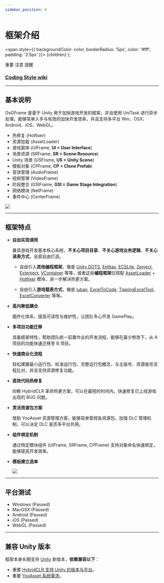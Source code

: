 ```yaml
---
sidebar_position: 0
---
```



# 框架介绍

  <span
    style={{
      backgroundColor: color,
      borderRadius: '5px',
      color: '#fff',
      padding: '2.5px'
    }}>
    {children}
  </span>
);

<Highlight color="#ff2f00">重要</Highlight> <Highlight color="#0373fc">注意</Highlight> <Highlight color="#00d679">提醒</Highlight>

### [Coding Style wiki](https://github.com/michael811125/OxGFrame/wiki/Coding-Style)

---

## 基本说明

OxGFrame 是基于 Unity 用于加快游戏开发的框架，并且使用 UniTask 进行异步处理，能够简单入手与有效的加快开发效率，并且支持多平台 Win、OSX、Android、iOS、WebGL。
- 热修复 (Hotfixer)
- 资源加载 (AssetLoader)
- 游戏窗体 (UIFrame, **UI = User Interface**)
- 场景资源 (SRFrame, **SR = Scene Resource**)
- Unity 场景 (USFrame, **US = Unity Scene**)
- 模板对象 (CPFrame, **CP = Clone Prefab**)
- 音效管理 (AudioFrame)
- 视频管理 (VideoFrame)
- 阶段整合 (GSIFrame, **GSI = Game Stage Integration**)
- 网络模块 (NetFrame)
- 事件中心 (CenterFrame)

![](/img/intro/img_1.png)

---

## 框架特点

- **自由实现调用**

  兼具游戏开发基本核心系统，**不关心项目目录**、**不关心游戏业务逻辑**、**不关心读表方式**，全部自由打造。
  - 自由引入**其他编程框架**，像是 [Unity DOTS](https://unity.com/dots), [Entitas](https://github.com/sschmid/Entitas), [ECSLite](https://github.com/Leopotam/ecslite), [Zenject](https://github.com/modesttree/Zenject), [Extenject](https://github.com/Mathijs-Bakker/Extenject), [VContainer](https://github.com/hadashiA/VContainer) 等等，或者这些**编程框架**仅搭配 [AssetLoader](https://github.com/michael811125/OxGFrame#assetloader-dependence-yooasset) + [Hotfixer](https://github.com/michael811125/OxGFrame#hotfixer-dependence-hybridclr-assetloader) 模块，进一步解决热更方案。

  - 自由引入**游戏载表方式**，像是 [luban](https://github.com/focus-creative-games/luban), [ExcelToCode](https://github.com/feifeid47/ExcelToCode), [TippingExcelTool](https://github.com/TippingGame/TippingExcelTool?tab=readme-ov-file), [ExcelConverter](https://github.com/JohnsonChenz/ExcelConverter) 等等。

- **高内聚低耦合**
  
  插件化体系，提高可读性与维护性，让团队专心开发 GamePlay。

- **多项目功能迁移** 

  具备框架特性，帮助团队统一前置作业的开发流程，能够在最少修改下，从 A 项目的功能快速迁移至 B 项目。

- **快速商业化流程**

  轻松建置最小运行包、标准运行包、完整运行包概念，与主版号、资源版号流程比对，并且支持资源修复功能。

- **高效代码热修复**
  
  仰赖 HybridCLR 革命热更方案，可以在最短的时间内，快速修复已上线游戏出现的 BUG 问题。

- **灵活资源包方案**

  借助 YooAsset 资源管理方案，能够简单管控各资源包，加强 DLC 管理机制，可以决定 DLC 是否多平台共用。

- **组件绑定机制**

  通过特定模块组件 (UIFrame, SRFrame, CPFrame) 支持对象命名快速绑定，能够提高开发效率。

- **模板建立选单**

  ![](/img/intro/img_2.png)

---

## 平台测试
- Windows (Passed)
- MacOSX (Passed)
- Android (Passed)
- iOS (Passed)
- WebGL (Passed)

<ReactPlayer controls url='https://github.com/michael811125/OxGFrame/assets/30960759/fd04f6e5-6338-400c-9f57-dcdbdf73dfff' />

---

## 兼容 Unity 版本

框架本身长期支持 [Unity](https://unity.com/releases/editor/archive) 新版本，**依赖兼容以下**：

- <Highlight color="#ff2f00">重要</Highlight> [HybridCLR 支持 Unity 的版本与平台](https://hybridclr.doc.code-philosophy.com/docs/basic/supportedplatformanduniyversion)。
- <Highlight color="#ff2f00">重要</Highlight> [YooAsset 系统需求](https://www.yooasset.com/docs/guide-editor/QuickStart#%E7%B3%BB%E7%BB%9F%E9%9C%80%E6%B1%82)。